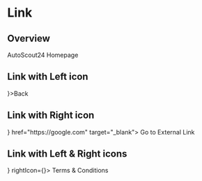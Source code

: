 

<Meta title="Navigation/Link" component={Link} />

# Link

## Overview

<Canvas>
  <Story name="Overview">
    <Link href="https://autoscout24.ch">AutoScout24 Homepage</Link>
  </Story>
</Canvas>

## Link with Left icon

<Canvas>
  <Story name="Link with Left icon">
    <Link leftIcon={<ArrowLeftIcon />}>Back</Link>
  </Story>
</Canvas>

## Link with Right icon

<Canvas>
  <Story name="Link with Right icon">
    <Link rightIcon={<HeartIcon />} href="https://google.com" target="_blank">
      Go to External Link
    </Link>
  </Story>
</Canvas>

## Link with Left & Right icons

<Canvas>
  <Story name="Link with Left & Right icons">
    <Link leftIcon={<ArrowLeftIcon />} rightIcon={<HeartIcon />}>
      Terms & Conditions
    </Link>
  </Story>
</Canvas>
